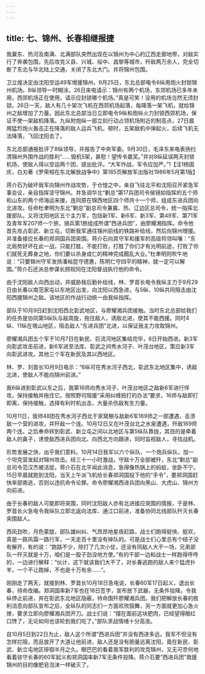 ```yaml
---
---
---
```

title: 七、锦州、长春相继报捷
---




我冀东、热河及南满、北满部队突然出现在以锦州为中心的辽西走廊地带，对敌实行了奔袭包围，先后攻克义县、兴城、绥中、昌黎等城市，歼敌两万余人，完全切断了东北与华北陆上交通，关闭了东北大门。并将锦州包围。

卫立煌决定由沈阳空运49军增援锦州。9月25日，东北总部电令8纵用炮火封锁锦州机场。8纵领导一时糊涂，26日来电请示：锦州有两个机场，东郊机场已多年未用，西郊机场正在使用，请示应封锁哪个机场。”真是可笑！没用的机场当然无须封锁。26日一天，敌人有几十架次飞机在西郊机场起落，每降落一架飞机，就给锦州之敌增加了力量。因此东北总部当日立即电令9纵和炮纵火力封锁西郊机场，保证不使一架敌机降落。九纵附炮纵一部立刻行动占领机场附近的制高点，27日晨用猛烈炮火轰击正在降落的敌人运兵飞机，顿时，五架敌机中弹起火，后续飞机无法降落，飞回沈阳去了。

东北总部通报批评了8纵领导，并报告了中央军委。9月30日，毛泽东来电表扬扫清锦州外围作战的胜利“……毁机5架，甚慰！望传令嘉奖。”并对8纵延误两天封锁机场，使敌人得以空运两个团，提出批评。“大军作战，军令应加严。”1【注1杨国庆，白刃著《罗荣桓在东北解放战争中》第185页解放军出版社1986年5月第1版】

蒋介石为破坏我军向锦州作战攻势，于仓惶之中，亲自飞往北平和沈阳召开紧急军事会议，亲自指挥坚守锦州。并急调华北“剿总”第17兵团司令侯镜如指挥的五个师和山东的两个师海运来援，连同原在锦西地区四个师共十一个师，组成东进兵团向北进攻。任命杜聿明为东北“剿总”副总司令兼冀、热、辽边区总司令，统一指挥北援部队。又将沈阳地区五个主力军，包括新1军、新6军、新3军、第49军、第71军及青年军207师一个旅，骑兵第1旅组成所谓“西进兵团”，由廖耀湘指挥。命令他首先攻占彰武、新立屯，切断我军通往锦州前线的铁路补给线，然后向锦州增援。并准备接应长春的郑洞国兵团突围。蒋介石向其守军和援军的高级将领叫嚷：“东北局势好坏在此一战，只能打胜，不能打败，打胜了你们才有光明前途，打败了你们就死无葬身之地，你们要以杀身成仁的精神完成戡乱大业。”杜聿明则吹牛地说：“只要锦州守军发扬潘裕昆守德惠，陈明仁守四平的精神，就一定可以解围。”蒋介石还派总参谋长顾祝同在沈阳督战执行他的命令。

由于沈阳敌人向西出动，并威胁我后勤补给线，林、罗首长电令我纵主力于9月29日由长春以南范家屯以东地区出发，向沈阳以西急进，与5纵、10纵共同阻击由沈阳西援锦州之敌。该地区的作战行动统一由我纵指挥。

部队于10月9日赶到沈阳西北彰武地区，与廖耀湘兵团接触。当时东北总部给我们的任务是协同第5纵队与敌周旋，拖住敌人，诱敌北进，使其不能西援。同时4纵、11纵在塔山地区，阻击敌人“东进兵团”北进，以保证我主力攻取锦州。

廖耀湘兵团五个军于10月7日在新民、巨流河地区集结完毕，8日开始西进。新3军向彰武攻击前进，新6军进至法库、彰武之间秀水河子、叶茂台地区，策应新3军向彰武进攻。其他三个军在新民及其以西地区。

林、罗、刘首长10月9日电示：“6纵可在秀水河子西北，彰武东北地区集中，诱敌北进，使敌人不能向锦州前进。”

我6纵进到彰武以东之后，我第16师向秀水河子、叶茂台地区之敌新6军进行佯攻，保持接触并拖住它。按照野司阻援“采用纠缠扭打的办法”要求，16师与敌即打即离，保持接触，选择有利时机出击，大量杀伤敌有生力量。

10月11日，我师48团在秀水河子西北于家窝棚与敌新6军169师之一部遭遇，击溃敌一个营的进攻，并歼敌一个连。10月12日又在叶茂台北之水泉遭遇，歼敌169师两个连。之后奉命转到彰武、新立屯之间以北地区与第5纵队靠拢，其目的是牵着敌人的鼻子，诱使敌西进兵团向北、向西北方向跟进，同时监视敌人，寻找战机。

形势发展之快，出乎我们意料。10月14日我军以六个纵队、一个炮兵纵队，加一个坦克营发起对锦州攻击。经三十一小时激战，守敌十万全部被歼，东北“剿总”副总司令范汉杰被活捉。蒋介石在北平闻此消息，急得像热锅上的蚂蚁，坐卧不宁。15日早晨就跑到沈阳，当天上午派飞机给长春郑洞国投下他的“手令”，要郑洞国赶快率部南逃，否则以违抗命令论罪。命令廖耀湘西进兵团向黑山、大虎山、锦州方向前进。

由于长春的敌人可能即将突围，同时沈阳敌人亦有北进接应突围的情报，于是林、罗首长火急电令我纵队立即北返向法库、通江口前进，准备协同北线部队歼灭长春突围敌人。

西风劲吹，月色蒙胧，部队雄纠纠、气昂昂地星夜赶路，战士们跑得挺快、挺欢，真是一路风霜一路行军，一天走百十里没有掉队的。可是战士们心里总有个结子没有解开，有的说：“跑路不少，除打了几次小仗，还没有同敌人大干一场，兄弟部队一歼灭就是十万，咱们是一股子劲没地方使。”有的干部一边和战士一样跑得呼呼的，一边进行解释：“伙计，这下就该我们大干了，对长春逃跑的敌人来个猛虎扑羊，一个不让跑掉，不也是十万有余……”。

刚刚走了两天，就接到林、罗首长10月18日急电说，长春60军17日起义，退出长春，待命改编。郑洞国率新7军也在18日签字，宣布放下武器，无条件投降。令我纵停止前进，并在彰武东北地区隐蔽，待命围歼廖耀湘兵团。我们把解放长春的胜利消息向部队宣布之后，全纵队的同志们一方面欢欣鼓舞，另一方面就更加心急火燎，要求立即向廖耀湘兵团开刀。战士们说：“摆在面前这块肥肉，已经望得眼红口馋了，无论如何也该轮到我们吃了。”部队求战情绪十分高涨。

自10月5日到22日为止，敌人这个所谓“西进兵团”并没有西进多远。我军不但没有怎样拦阻，而且放开了大道让他前进，敌人还是没有胆量远离沈阳，竟在新民、彰武、新立屯地区徘徊半月之久。眼巴巴的看着我军胜利的攻克锦州，又无可奈何地看着驻守长春的60军起义和郑洞国率新7军无条件投降。蒋介石要“西进兵团”救援锦州的目的像肥皂泡沫一样破灭了。